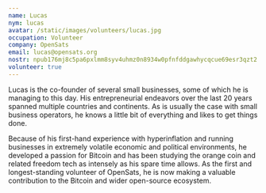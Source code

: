 ```yaml
---
name: Lucas
nym: lucas
avatar: /static/images/volunteers/lucas.jpg
occupation: Volunteer
company: OpenSats
email: lucas@opensats.org
nostr: npub176mj8c5pa6pxlmm8syv4uhmz0n8934w0pfnfddgawhycqcue69esr3qzt2
volunteer: true
---
```


Lucas is the co-founder of several small businesses, some of which he is
managing to this day. His entrepreneurial endeavors over the last 20 years
spanned multiple countries and continents. As is usually the case with small
business operators, he knows a little bit of everything and likes to get things
done.

Because of his first-hand experience with hyperinflation and running businesses in extremely volatile economic and political environments, he developed a passion for Bitcoin and has been
studying the orange coin and related freedom tech as intensely as his spare time
allows. As the first and longest-standing volunteer of OpenSats, he is now
making a valuable contribution to the Bitcoin and wider open-source ecosystem.
